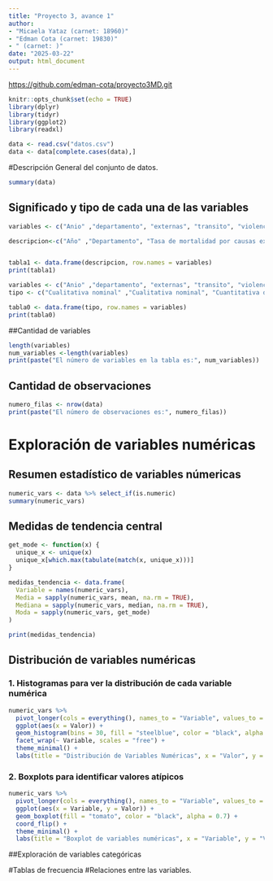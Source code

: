 ---
title: "Proyecto 3, avance 1"
author:
- "Micaela Yataz (carnet: 18960)"
- "Edman Cota (carnet: 19830)"
- " (carnet: )"
date: "2025-03-22"
output: html_document
---

<https://github.com/edman-cota/proyecto3MD.git>

```{r setup, include=FALSE}
knitr::opts_chunk$set(echo = TRUE)
library(dplyr)
library(tidyr)
library(ggplot2)
library(readxl)

```

```{r cargando archivo, echo=FALSE}
data <- read.csv("datos.csv")
data <- data[complete.cases(data),]

```

#Descripción General del conjunto de datos.

```{r}

summary(data)
```

## Significado y tipo de cada una de las variables

```{r descripcion de variables}

variables <- c("Anio" ,"departamento", "externas", "transito", "violencia", "homicidios", "peso ", " diarrea", "mortalidad", "diabetes ", "circulatorio", "respiratorio")

descripcion<-c("Año" ,"Departamento", "Tasa de mortalidad por causas externas por 100,000 habitantes", "Número de fallecidos en accidentes de tránsito", "Número de denuncias de violencia intrafamiliar", "Número de homicidios por departamento", "Porcentaje de niños con bajo peso al nacer ", " Tasa de mortalidad por diarrea (A09) por cada 100,000 habitantes", "Tasa bruta de mortalidad por cada 1,000 habitantes", "Tasa de mortalidad por diabetes mellitus (E10-E14) por cada 100,000 habitantes ", "Tasa de mortalidad por enfermedades del sistema circulatorio (I00-I99) por 100,000 habitantes", "Tasa de mortalidad por enfermedades del sistema respiratorio (J00-J99) por cada 10,000 habitantes")


tabla1 <- data.frame(descripcion, row.names = variables)
print(tabla1)
```

```{r tipo de variables}



variables <- c("Anio" ,"departamento", "externas", "transito", "violencia", "homicidios", "peso ", " diarrea", "mortalidad", "diabetes ", "circulatorio", "respiratorio")
tipo <- c("Cualitativa nominal" ,"Cualitativa nominal", "Cuantitativa discreta", "Cuantitativa discreta", "Cuantitativa discreta", "Cuantitativa discreta", "Cuantitativa continua ", " Cuantitativa continua", "Cuantitativa continua", "Cuantitativa continua ", "Cuantitativa continua", "Cuantitativa continua")

tabla0 <- data.frame(tipo, row.names = variables)
print(tabla0)

```

##Cantidad de variables

```{r}
length(variables)
num_variables <-length(variables)
print(paste("El número de variables en la tabla es:", num_variables))
```

## Cantidad de observaciones

```{r}
numero_filas <- nrow(data)
print(paste("El número de observaciones es:", numero_filas))
```

# Exploración de variables numéricas

## Resumen estadístico de variables númericas

```{r}
numeric_vars <- data %>% select_if(is.numeric)
summary(numeric_vars)
```

## Medidas de tendencia central

```{r}
get_mode <- function(x) {
  unique_x <- unique(x)
  unique_x[which.max(tabulate(match(x, unique_x)))]
}

medidas_tendencia <- data.frame(
  Variable = names(numeric_vars),
  Media = sapply(numeric_vars, mean, na.rm = TRUE),
  Mediana = sapply(numeric_vars, median, na.rm = TRUE),
  Moda = sapply(numeric_vars, get_mode)
)

print(medidas_tendencia)
```

## Distribución de variables numéricas

### 1. Histogramas para ver la distribución de cada variable numérica

```{r}
numeric_vars %>%
  pivot_longer(cols = everything(), names_to = "Variable", values_to = "Valor") %>%
  ggplot(aes(x = Valor)) +
  geom_histogram(bins = 30, fill = "steelblue", color = "black", alpha = 0.7) +
  facet_wrap(~ Variable, scales = "free") +
  theme_minimal() +
  labs(title = "Distribución de Variables Numéricas", x = "Valor", y = "Frecuencia")
```

### 2. Boxplots para identificar valores atípicos

```{r}
numeric_vars %>%
  pivot_longer(cols = everything(), names_to = "Variable", values_to = "Valor") %>%
  ggplot(aes(x = Variable, y = Valor)) +
  geom_boxplot(fill = "tomato", color = "black", alpha = 0.7) +
  coord_flip() +
  theme_minimal() +
  labs(title = "Boxplot de variables numéricas", x = "Variable", y = "Valor")
```

##Exploración de variables categóricas

#Tablas de frecuencia #Relaciones entre las variables.
